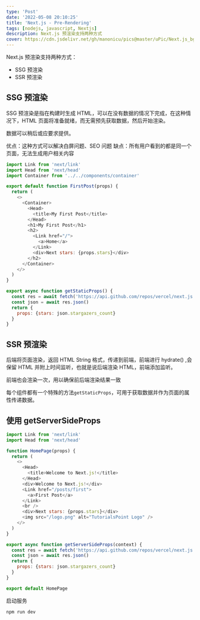 ```yaml
---
type: 'Post'
date: '2022-05-08 20:10:25'
title: 'Next.js - Pre-Rendering'
tags: [nodejs, javascript, Nextjs]
description: Next.js 预渲染支持两种方式
cover: https://cdn.jsdelivr.net/gh/manonicu/pics@master/uPic/Next.js_bg.svg
---
```


Next.js 预渲染支持两种方式：

- SSG 预渲染
- SSR 预渲染

## SSG 预渲染

SSG 预渲染是指在构建时生成 HTML，可以在没有数据的情况下完成，在这种情况下，HTML 页面将准备就绪，而无需预先获取数据，然后开始渲染。

数据可以稍后或应要求提供。

优点：这种方式可以解决白屏问题、SEO 问题
缺点：所有用户看到的都是同一个页面，无法生成用户相关内容

```js
import Link from 'next/link'
import Head from 'next/head'
import Container from '../../components/container'

export default function FirstPost(props) {
  return (
    <>
      <Container>
        <Head>
          <title>My First Post</title>
        </Head>
        <h1>My First Post</h1>
        <h2>
          <Link href="/">
            <a>Home</a>
          </Link>
          <div>Next stars: {props.stars}</div>
        </h2>
      </Container>
    </>
  )
}

export async function getStaticProps() {
  const res = await fetch('https://api.github.com/repos/vercel/next.js')
  const json = await res.json()
  return {
    props: {stars: json.stargazers_count}
  }
}
```

## SSR 预渲染

后端将页面渲染，返回 HTML String 格式，传递到前端，前端进行 hydrate() ,会保留 HTML 并附上时间监听，也就是说后端渲染 HTML，前端添加监听。

前端也会渲染一次，用以确保前后端渲染结果一致

每个组件都有一个特殊的方法`getStaticProps`，可用于获取数据并作为页面的属性传递数据。

## 使用 getServerSideProps

```js
import Link from 'next/link'
import Head from 'next/head'

function HomePage(props) {
  return (
    <>
      <Head>
        <title>Welcome to Next.js!</title>
      </Head>
      <div>Welcome to Next.js!</div>
      <Link href="/posts/first">
        <a>First Post</a>
      </Link>
      <br />
      <div>Next stars: {props.stars}</div>
      <img src="/logo.png" alt="TutorialsPoint Logo" />
    </>
  )
}

export async function getServerSideProps(context) {
  const res = await fetch('https://api.github.com/repos/vercel/next.js')
  const json = await res.json()
  return {
    props: {stars: json.stargazers_count}
  }
}

export default HomePage
```

启动服务

```bash
npm run dev
```
